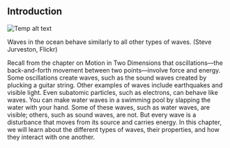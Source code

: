 ## Introduction
![Temp alt text](__MEDIA_URL__CNX_HSPhysics_13_00_Ocean.jpg)<p>Waves in the ocean behave similarly to all other types of waves. (Steve Jurveston, Flickr)</p>
Recall from the chapter on Motion in Two Dimensions that oscillations—the back-and-forth movement between two points—involve force and energy. Some oscillations create waves, such as the sound waves created by plucking a guitar string. Other examples of waves include earthquakes and visible light. Even subatomic particles, such as electrons, can behave like waves. You can make water waves in a swimming pool by slapping the water with your hand. Some of these waves, such as water waves, are visible; others, such as sound waves, are not. But every wave is a disturbance that moves from its source and carries energy. In this chapter, we will learn about the different types of waves, their properties, and how they interact with one another.

